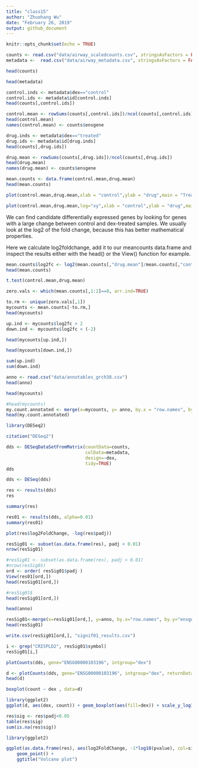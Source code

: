 ```yaml
---
title: "class15"
author: "Zhuohang Wu"
date: "February 26, 2019"
output: github_document
---
```


```r
knitr::opts_chunk$set(echo = TRUE)
```

```r
counts <- read.csv("data/airway_scaledcounts.csv", stringsAsFactors = FALSE)
metadata <-  read.csv("data/airway_metadata.csv", stringsAsFactors = FALSE)
```

```r
head(counts)
```

```r
head(metadata)
```


```r
control.inds <- metadata$dex=="control"
control.ids <- metadata$id[control.inds]
head(counts[,control.ids])
```

```r
control.mean <- rowSums(counts[,control.ids])/ncol(counts[,control.ids])
head(control.mean)
names(control.mean) <- counts$ensgene
```

```r
drug.inds <- metadata$dex=="treated"
drug.ids <- metadata$id[drug.inds]
head(counts[,drug.ids])
```

```r
drug.mean <- rowSums(counts[,drug.ids])/ncol(counts[,drug.ids])
head(drug.mean)
names(drug.mean) <- counts$ensgene
```

```r
mean.counts <- data.frame(control.mean,drug.mean)
head(mean.counts)
```

```r
plot(control.mean,drug.mean,xlab = "control",ylab = "drug",main = "Treated vs. Control")
```


```r
plot(control.mean,drug.mean,log="xy",xlab = "control",ylab = "drug",main = "Treated vs. Control")
```

We can find candidate differentially expressed genes by looking for genes with a large change between control and dex-treated samples. We usually look at the log2 of the fold change, because this has better mathematical properties.

Here we calculate log2foldchange, add it to our meancounts data.frame and inspect the results either with the head() or the View() function for example.

```r
mean.counts$log2fc <- log2(mean.counts[,"drug.mean"]/mean.counts[,"control.mean"])
head(mean.counts)
```

```r
t.test(control.mean,drug.mean)
```

```r
zero.vals <- which(mean.counts[,1:2]==0, arr.ind=TRUE)
```


```r
to.rm <- unique(zero.vals[,1])
mycounts <- mean.counts[-to.rm,]
head(mycounts)
```

```r
up.ind <- mycounts$log2fc > 2
down.ind <- mycounts$log2fc < (-2)
```

```r
head(mycounts[up.ind,])
```

```r
head(mycounts[down.ind,])
```


```r
sum(up.ind)
sum(down.ind)
```

```r
anno <- read.csv("data/annotables_grch38.csv")
head(anno)
```


```r
head(mycounts)
```

```r
#head(mycounts)
my.count.annotated <- merge(x=mycounts, y= anno, by.x = "row.names", by.y = "ensgene")
head(my.count.annotated)
```

```r
library(DESeq2)
```

```r
citation("DESeq2")
```

```r
dds <- DESeqDataSetFromMatrix(countData=counts, 
                              colData=metadata, 
                              design=~dex, 
                              tidy=TRUE)
dds
```

```r
dds <- DESeq(dds)
```

```r
res <- results(dds)
res
```

```r
summary(res)
```

```r
res01 <- results(dds, alpha=0.01)
summary(res01)
```


```r
plot(res$log2FoldChange, -log(res$padj))
```

```r
resSig01 <- subset(as.data.frame(res), padj < 0.01)
nrow(resSig01)
```

```r
#resSig01 <- subset(as.data.frame(res), padj < 0.01)
#nrow(resSig01)
ord <- order( resSig01$padj )
View(res01[ord,])
head(resSig01[ord,])
```

```r
#resSig01$
head(resSig01[ord,])
```



```r
head(anno)
```

```r
resSig01<-merge(x=resSig01[ord,], y=anno, by.x="row.names", by.y="ensgene")
head(resSig01)
```


```r
write.csv(resSig01[ord,], "signif01_results.csv")


```

```r
i <- grep("CRISPLD2", resSig01$symbol)
resSig01[i,]
```

```r
plotCounts(dds, gene="ENSG00000103196", intgroup="dex")
```

```r
d <- plotCounts(dds, gene="ENSG00000103196", intgroup="dex", returnData=TRUE)
head(d)
```

```r
boxplot(count ~ dex , data=d)
```

```r
library(ggplot2)
ggplot(d, aes(dex, count)) + geom_boxplot(aes(fill=dex)) + scale_y_log10() + ggtitle("CRISPLD2")
```

```r
res$sig <- res$padj<0.05
table(res$sig)
sum(is.na(res$sig))
```


```r
library(ggplot2)

ggplot(as.data.frame(res), aes(log2FoldChange, -1*log10(pvalue), col=sig)) + 
    geom_point() + 
    ggtitle("Volcano plot")
```

